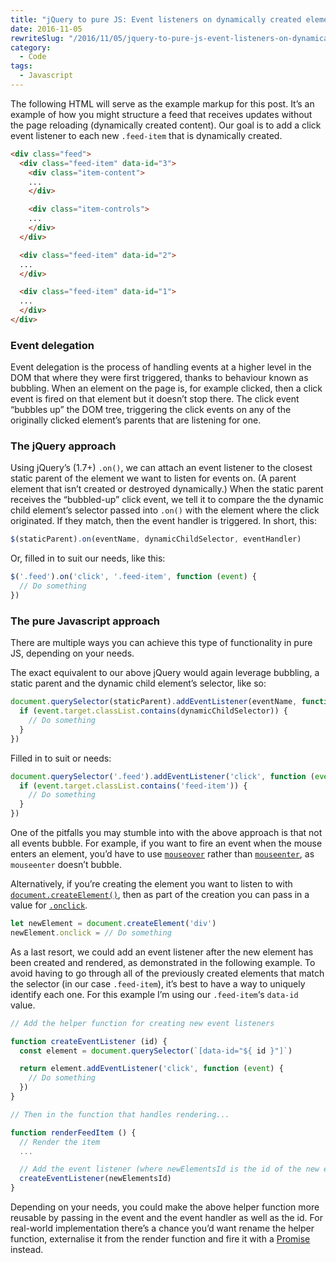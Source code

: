 ```yaml
---
title: "jQuery to pure JS: Event listeners on dynamically created elements"
date: 2016-11-05
rewriteSlug: "/2016/11/05/jquery-to-pure-js-event-listeners-on-dynamically-created-elements/"
category:
  - Code
tags:
  - Javascript
---
```


The following HTML will serve as the example markup for this post. It’s an example of how you might structure a feed that receives updates without the page reloading (dynamically created content). Our goal is to add a click event listener to each new `.feed-item` that is dynamically created.

```html
<div class="feed">
  <div class="feed-item" data-id="3">
    <div class="item-content">
    ...
    </div>

    <div class="item-controls">
    ...
    </div>
  </div>

  <div class="feed-item" data-id="2">
  ...
  </div>

  <div class="feed-item" data-id="1">
  ...
  </div>
</div>
```

### Event delegation

Event delegation is the process of handling events at a higher level in the DOM that where they were first triggered, thanks to behaviour known as bubbling. When an element on the page is, for example clicked, then a click event is fired on that element but it doesn’t stop there. The click event “bubbles up” the DOM tree, triggering the click events on any of the originally clicked element’s parents that are listening for one.

### The jQuery approach

Using jQuery’s (1.7+) `.on()`, we can attach an event listener to the closest static parent of the element we want to listen for events on. (A parent element that isn’t created or destroyed dynamically.) When the static parent receives the “bubbled-up” click event, we tell it to compare the the dynamic child element’s selector passed into `.on()` with the element where the click originated. If they match, then the event handler is triggered. In short, this:

```js
$(staticParent).on(eventName, dynamicChildSelector, eventHandler)
```

Or, filled in to suit our needs, like this:

```js
$('.feed').on('click', '.feed-item', function (event) {
  // Do something
})
```

### The pure Javascript approach

There are multiple ways you can achieve this type of functionality in pure JS, depending on your needs.

The exact equivalent to our above jQuery would again leverage bubbling, a static parent and the dynamic child element’s selector, like so:

```js
document.querySelector(staticParent).addEventListener(eventName, function (event) {
  if (event.target.classList.contains(dynamicChildSelector)) {
    // Do something
  }
})
```

Filled in to suit or needs:

```js
document.querySelector('.feed').addEventListener('click', function (event) {
  if (event.target.classList.contains('feed-item')) {
    // Do something
  }
})
```

One of the pitfalls you may stumble into with the above approach is that not all events bubble. For example, if you want to fire an event when the mouse enters an element, you’d have to use [`mouseover`](https://developer.mozilla.org/en-US/docs/Web/Events/mouseover) rather than [`mouseenter`](https://developer.mozilla.org/en-US/docs/Web/Events/mouseenter), as `mouseenter` doesn’t bubble.

Alternatively, if you’re creating the element you want to listen to with [`document.createElement()`](https://developer.mozilla.org/en-US/docs/Web/API/Document/createElement), then as part of the creation you can pass in a value for [`.onclick`](https://developer.mozilla.org/en-US/docs/Web/API/GlobalEventHandlers/onclick).

```js
let newElement = document.createElement('div')
newElement.onclick = // Do something
```

As a last resort, we could add an event listener after the new element has been created and rendered, as demonstrated in the following example. To avoid having to go through all of the previously created elements that match the selector (in our case `.feed-item`), it’s best to have a way to uniquely identify each one. For this example I’m using our `.feed-item`‘s `data-id` value.

```js
// Add the helper function for creating new event listeners

function createEventListener (id) {
  const element = document.querySelector(`[data-id="${ id }"]`)

  return element.addEventListener('click', function (event) {
    // Do something
  })
}

// Then in the function that handles rendering...

function renderFeedItem () {
  // Render the item
  ...

  // Add the event listener (where newElementsId is the id of the new element)
  createEventListener(newElementsId)
}
```

Depending on your needs, you could make the above helper function more reusable by passing in the event and the event handler as well as the id. For real-world implementation there’s a chance you’d want rename the helper function, externalise it from the render function and fire it with a [Promise](https://developer.mozilla.org/en/docs/Web/JavaScript/Reference/Global_Objects/Promise) instead.
  